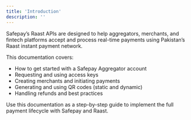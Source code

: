 ```yaml
---
title: 'Introduction'
description: ''
---
```


Safepay’s Raast APIs are designed to help aggregators, merchants, and fintech platforms accept and process real-time payments using Pakistan’s Raast instant payment network.

This documentation covers:
- How to get started with a Safepay Aggregator account
- Requesting and using access keys
- Creating merchants and initiating payments
- Generating and using QR codes (static and dynamic)
- Handling refunds and best practices

Use this documentation as a step-by-step guide to implement the full payment lifecycle with Safepay and Raast.
